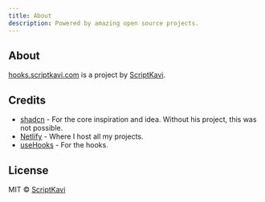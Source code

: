 ```yaml
---
title: About
description: Powered by amazing open source projects.
---
```


## About

[hooks.scriptkavi.com](https://hooks.scriptkavi.com) is a project by [ScriptKavi](https://scriptkavi.com).

## Credits

- [shadcn](https://shadcn.com) - For the core inspiration and idea. Without his project, this was not possible.
- [Netlify](https://netlify.com) - Where I host all my projects.
- [useHooks](https://usehooks.com) - For the hooks.

## License

MIT © [ScriptKavi](https://scriptkavi.com)
